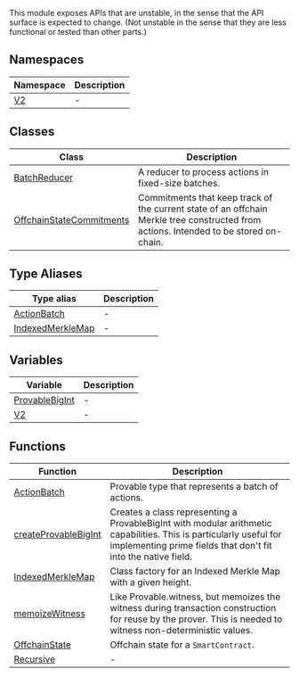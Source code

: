 This module exposes APIs that are unstable, in the sense that the API surface is expected to change.
(Not unstable in the sense that they are less functional or tested than other parts.)

## Namespaces

| Namespace | Description |
| ------ | ------ |
| [V2](namespaces/V2/README.mdx) | - |

## Classes

| Class | Description |
| ------ | ------ |
| [BatchReducer](classes/BatchReducer.mdx) | A reducer to process actions in fixed-size batches. |
| [OffchainStateCommitments](classes/OffchainStateCommitments.mdx) | Commitments that keep track of the current state of an offchain Merkle tree constructed from actions. Intended to be stored on-chain. |

## Type Aliases

| Type alias | Description |
| ------ | ------ |
| [ActionBatch](type-aliases/ActionBatch.mdx) | - |
| [IndexedMerkleMap](type-aliases/IndexedMerkleMap.mdx) | - |

## Variables

| Variable | Description |
| ------ | ------ |
| [ProvableBigInt](variables/ProvableBigInt.mdx) | - |
| [V2](variables/V2.mdx) | - |

## Functions

| Function | Description |
| ------ | ------ |
| [ActionBatch](functions/ActionBatch.mdx) | Provable type that represents a batch of actions. |
| [createProvableBigInt](functions/createProvableBigInt.mdx) | Creates a class representing a ProvableBigInt with modular arithmetic capabilities. This is particularly useful for implementing prime fields that don't fit into the native field. |
| [IndexedMerkleMap](functions/IndexedMerkleMap.mdx) | Class factory for an Indexed Merkle Map with a given height. |
| [memoizeWitness](functions/memoizeWitness.mdx) | Like Provable.witness, but memoizes the witness during transaction construction for reuse by the prover. This is needed to witness non-deterministic values. |
| [OffchainState](functions/OffchainState.mdx) | Offchain state for a `SmartContract`. |
| [Recursive](functions/Recursive.mdx) | - |
